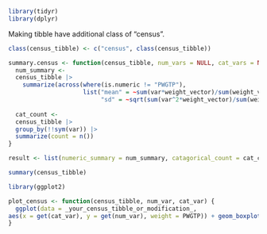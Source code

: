 ```r
library(tidyr)
library(dplyr)
```

Making tibble have additional class of "census".
```r
class(census_tibble) <- c("census", class(census_tibble))
```

```r
summary.census <- function(census_tibble, num_vars = NULL, cat_vars = NULL) {
  num_summary <-
  census_tibble |>
    summarize(across(where(is.numeric != "PWGTP"),
                     list("mean" = ~sum(var*weight_vector)/sum(weight_vector),
                          "sd" = ~sqrt(sum(var^2*weight_vector)/sum(weight_vector)-sample_mean^2))))
  
  cat_count <-
  census_tibble |>
  group_by(!!sym(var)) |>
  summarize(count = n())
}

result <- list(numeric_summary = num_summary, catagorical_count = cat_count)
```

```r
summary(census_tibble)
```

```r
library(ggplot2)
```

```r
plot_census <- function(census_tibble, num_var, cat_var) {
  ggplot(data = _your_census_tibble_or_modification_,
aes(x = get(cat_var), y = get(num_var), weight = PWGTP)) + geom_boxplot()
}
```

